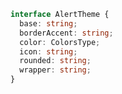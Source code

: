 ```ts
interface AlertTheme {
  base: string;
  borderAccent: string;
  color: ColorsType;
  icon: string;
  rounded: string;
  wrapper: string;
}
```
